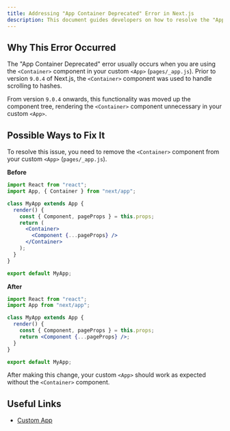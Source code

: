 ```yaml
---
title: Addressing "App Container Deprecated" Error in Next.js
description: This document guides developers on how to resolve the "App Container Deprecated" error in Next.js by updating their custom App component.
---
```


## Why This Error Occurred

The "App Container Deprecated" error usually occurs when you are using the `<Container>` component in your custom `<App>` (`pages/_app.js`). Prior to version `9.0.4` of Next.js, the `<Container>` component was used to handle scrolling to hashes.

From version `9.0.4` onwards, this functionality was moved up the component tree, rendering the `<Container>` component unnecessary in your custom `<App>`.

## Possible Ways to Fix It

To resolve this issue, you need to remove the `<Container>` component from your custom `<App>` (`pages/_app.js`).

**Before**

```jsx filename="pages/_app.js"
import React from "react";
import App, { Container } from "next/app";

class MyApp extends App {
  render() {
    const { Component, pageProps } = this.props;
    return (
      <Container>
        <Component {...pageProps} />
      </Container>
    );
  }
}

export default MyApp;
```

**After**

```jsx filename="pages/_app.js"
import React from "react";
import App from "next/app";

class MyApp extends App {
  render() {
    const { Component, pageProps } = this.props;
    return <Component {...pageProps} />;
  }
}

export default MyApp;
```

After making this change, your custom `<App>` should work as expected without the `<Container>` component.

## Useful Links

- [Custom App](/docs/pages/building-your-application/routing/custom-app)
